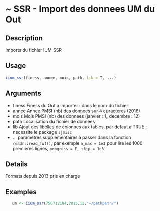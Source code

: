 # ~ SSR - Import des donnees UM du Out 

## Description

Imports du fichier IUM SSR

## Usage
```r
iium_ssr(finess, annee, mois, path, lib = T, ...)

```
## Arguments
 - finess Finess du Out a importer : dans le nom du fichier
 - annee Annee PMSI (nb) des donnees sur 4 caracteres (2016)
 - mois Mois PMSI (nb) des donnees (janvier : 1, decembre : 12)
 - path Localisation du fichier de donnees
 - lib Ajout des libelles de colonnes aux tables, par defaut a TRUE ; necessite le package `sjmisc`
 - ... parametres supplementaires à passer
dans la fonction `readr::read_fwf()`, par exemple
`n_max = 1e3` pour lire les 1000 premieres lignes,  `progress = F, skip = 1e3`


## Details

Formats depuis 2013 pris en charge


## Examples
```r
   um <- iium_ssr(750712184,2015,12,"~/pathpath/")

```

